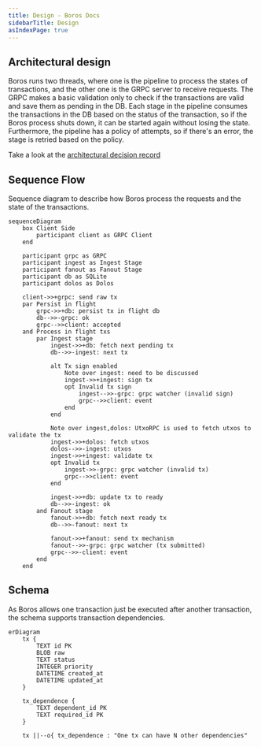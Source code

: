 ```yaml
---
title: Design - Boros Docs
sidebarTitle: Design
asIndexPage: true
---
```


## Architectural design

Boros runs two threads, where one is the pipeline to process the states of transactions, and the other one is the GRPC server to receive requests. The GRPC makes a basic validation only to check if the transactions are valid and save them as pending in the DB. Each stage in the pipeline consumes the transactions in the DB based on the status of the transaction, so if the Boros process shuts down, it can be started again without losing the state. Furthermore, the pipeline has a policy of attempts, so if there's an error, the stage is retried based on the policy.

Take a look at the [architectural decision record](./design/adrs)

## Sequence Flow

Sequence diagram to describe how Boros process the requests and the state of the transactions. 

```mermaid
sequenceDiagram
    box Client Side
        participant client as GRPC Client
    end

    participant grpc as GRPC
    participant ingest as Ingest Stage
    participant fanout as Fanout Stage
    participant db as SQLite
    participant dolos as Dolos

    client->>+grpc: send raw tx
    par Persist in flight 
        grpc->>+db: persist tx in flight db
        db-->>-grpc: ok
        grpc-->>client: accepted
    and Process in flight txs
        par Ingest stage
            ingest->>+db: fetch next pending tx
            db-->>-ingest: next tx

            alt Tx sign enabled
                Note over ingest: need to be discussed
                ingest->>+ingest: sign tx
                opt Invalid tx sign
                    ingest-->>-grpc: grpc watcher (invalid sign)
                    grpc-->>client: event
                end
            end

            Note over ingest,dolos: UtxoRPC is used to fetch utxos to validate the tx
            ingest->>+dolos: fetch utxos
            dolos-->>-ingest: utxos
            ingest->>+ingest: validate tx
            opt Invalid tx
                ingest->>-grpc: grpc watcher (invalid tx)
                grpc-->>client: event
            end

            ingest->>+db: update tx to ready
            db-->>-ingest: ok
        and Fanout stage
            fanout->>+db: fetch next ready tx
            db-->>-fanout: next tx

            fanout->>+fanout: send tx mechanism
            fanout-->>-grpc: grpc watcher (tx submitted)
            grpc-->>-client: event
        end
    end
```

## Schema

As Boros allows one transaction just be executed after another transaction, the schema supports transaction dependencies.

```mermaid
erDiagram
    tx {
        TEXT id PK
        BLOB raw
        TEXT status
        INTEGER priority
        DATETIME created_at
        DATETIME updated_at
    }
    
    tx_dependence {
        TEXT dependent_id PK
        TEXT required_id PK
    }
    
    tx ||--o{ tx_dependence : "One tx can have N other dependencies"
```
